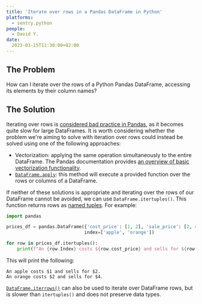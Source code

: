 ```yaml
---
title: 'Iterate over rows in a Pandas DataFrame in Python'
platforms: 
  - sentry.python
people: 
  - David Y.
date: 
  2023-03-15T11:30:00+02:00
---
```


## The Problem

How can I iterate over the rows of a Python Pandas DataFrame, accessing its elements by their column names?

## The Solution

Iterating over rows is [considered bad practice in Pandas](https://pandas.pydata.org/pandas-docs/stable/user_guide/basics.html#iteration), as it becomes quite slow for large DataFrames. It is worth considering whether the problem we're aiming to solve with iteration over rows could instead be solved using one of the following approaches:

* Vectorization: applying the same operation simultaneously to the entire DataFrame. The Pandas documentation provides [an overview of basic vectorization functionality](https://pandas.pydata.org/pandas-docs/stable/user_guide/basics.html#essential-basic-functionality).
* [`DataFrame.apply`](https://pandas.pydata.org/docs/reference/api/pandas.DataFrame.apply.html#pandas-dataframe-apply): this method will execute a provided function over the rows or columns of a DataFrame.

If neither of these solutions is appropriate and iterating over the rows of our DataFrame cannot be avoided, we can use `DataFrame.itertuples()`. This function returns rows as [named tuples](https://docs.python.org/3/library/collections.html#collections.namedtuple). For example:

```python
import pandas

prices_df = pandas.DataFrame({'cost_price': [1, 2], 'sale_price': [2, 4]},
                             index=['apple', 'orange'])

for row in prices_df.itertuples():
    print(f"An {row.Index} costs ${row.cost_price} and sells for ${row.sale_price}.")
```

This will print the following:

```
An apple costs $1 and sells for $2.
An orange costs $2 and sells for $4.
```

[`DataFrame.iterrows()`](https://pandas.pydata.org/pandas-docs/stable/reference/api/pandas.DataFrame.iterrows.html#pandas-dataframe-iterrows) can also be used to iterate over DataFrame rows, but is slower than `itertuples()` and does not preserve data types.
